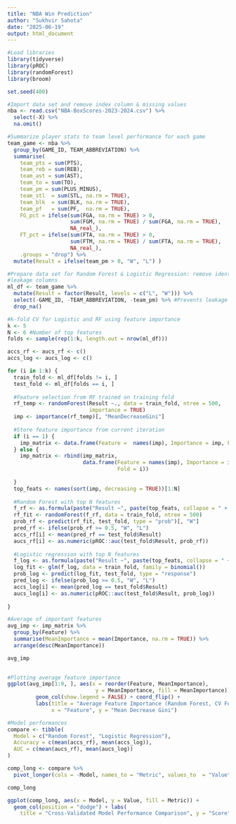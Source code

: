 ---
title: "NBA Win Prediction"
author: "Sukhvir Sahota"
date: "2025-06-19"
output: html_document
---

```{r setup, message=FALSE, warning=FALSE}
#Load libraries
library(tidyverse)
library(pROC)
library(randomForest)
library(broom)

set.seed(400)
```

```{r load_data}
#Import data set and remove index column & missing values 
nba <- read.csv("NBA-BoxScores-2023-2024.csv") %>% 
  select(-X) %>% 
  na.omit()
```

```{r aggregate_team_stats}
#Summarize player stats to team level performance for each game
team_game <- nba %>% 
  group_by(GAME_ID, TEAM_ABBREVIATION) %>% 
  summarise(
    team_pts = sum(PTS),
    team_reb = sum(REB),
    team_ast = sum(AST),
    team_to = sum(TO),
    team_pm = sum(PLUS_MINUS),
    team_stl  = sum(STL, na.rm = TRUE),  
    team_blk  = sum(BLK, na.rm = TRUE),   
    team_pf   = sum(PF,  na.rm = TRUE),   
    FG_pct = ifelse(sum(FGA, na.rm = TRUE) > 0, 
                    sum(FGM, na.rm = TRUE) / sum(FGA, na.rm = TRUE),
                    NA_real_),
    FT_pct = ifelse(sum(FTA, na.rm = TRUE) > 0, 
                    sum(FTM, na.rm = TRUE) / sum(FTA, na.rm = TRUE),
                    NA_real_),
    .groups = "drop") %>%
  mutate(Result = ifelse(team_pm > 0, "W", "L") )
```

```{r prepare_ml_dataset}
#Prepare data set for Random Forest & Logistic Regression: remove identifiers &
#leakage columns
ml_df <- team_game %>% 
  mutate(Result = factor(Result, levels = c("L", "W"))) %>% 
  select(-GAME_ID, -TEAM_ABBREVIATION, -team_pm) %>% #Prevents leakage
  drop_na()
```

```{r k_fold_cv_logist_RF, message=FALSE}
#k-fold CV for Logistic and RF using feature importance 
k <- 5
N <- 6 #Number of top features
folds <- sample(rep(1:k, length.out = nrow(ml_df)))

accs_rf <- aucs_rf <- c()
accs_log <- aucs_log <- c()

for (i in 1:k) {
  train_fold <- ml_df[folds != i, ]
  test_fold <- ml_df[folds == i, ]
  
  #Feature selection from RF trained on training fold
  rf_temp <- randomForest(Result ~., data = train_fold, ntree = 500,
                          importance = TRUE)
  imp <- importance(rf_temp)[, "MeanDecreaseGini"]
  
  #Store feature importance from current iteration
  if (i == 1) {
    imp_matrix <- data.frame(Feature =  names(imp), Importance = imp, Fold = i)
  } else {
    imp_matrix <- rbind(imp_matrix, 
                        data.frame(Feature = names(imp), Importance = imp, 
                                   Fold = i))
    
  }
  top_feats <- names(sort(imp, decreasing = TRUE))[1:N]
  
  #Random Forest with top N features 
  f_rf <- as.formula(paste("Result ~", paste(top_feats, collapse = " + ")))
  rf_fit <- randomForest(f_rf, data = train_fold, ntree = 500)
  prob_rf <- predict(rf_fit, test_fold, type = "prob")[, "W"]
  pred_rf <- ifelse(prob_rf >= 0.5, "W", "L")
  accs_rf[i] <- mean(pred_rf == test_fold$Result)
  aucs_rf[i] <- as.numeric(pROC::auc(test_fold$Result, prob_rf))
  
  #Logistic regression with top N features 
  f_log <- as.formula(paste("Result ~", paste(top_feats, collapse = " + ")))
  log_fit <- glm(f_log, data = train_fold, family = binomial())
  prob_log <- predict(log_fit, test_fold, type = "response")
  pred_log <- ifelse(prob_log >= 0.5, "W", "L")
  accs_log[i] <- mean(pred_log == test_fold$Result)
  aucs_log[i] <- as.numeric(pROC::auc(test_fold$Result, prob_log))
  
}

#Average of important features
avg_imp <- imp_matrix %>% 
  group_by(Feature) %>% 
  summarise(MeanImportance = mean(Importance, na.rm = TRUE)) %>% 
  arrange(desc(MeanImportance))

avg_imp
                            
```

```{r feature_importance_plot}
#Plotting average feature importance
ggplot(avg_imp[1:9, ], aes(x = reorder(Feature, MeanImportance), 
                            y = MeanImportance, fill = MeanImportance)) +
         geom_col(show.legend = FALSE) + coord_flip() +
         labs(title = "Average Feature Importance (Random Forest, CV Folds)",
              x = "Feature", y = "Mean Decrease Gini")
```

```{r comparing_model_performance}
#Model performances
compare <- tibble(
  Model = c("Random Forest", "Logistic Regression"),
  Accuracy = c(mean(accs_rf), mean(accs_log)),
  AUC = c(mean(aucs_rf), mean(aucs_log))
)

comp_long <- compare %>% 
  pivot_longer(cols = -Model, names_to = "Metric", values_to  = "Value")

comp_long

ggplot(comp_long, aes(x = Model, y = Value, fill = Metric)) +
  geom_col(position = "dodge") + labs(
    title = "Cross-Validated Model Performance Comparison", y = "Score")

```